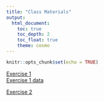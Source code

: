 ```yaml
---
title: "Class Materials"
output: 
  html_document:
    toc: true
    toc_depth: 2
    toc_float: true
    theme: cosmo
---
```


```r
knitr::opts_chunk$set(echo = TRUE)
```

[Exercise 1](day1.html)  
[Exercise 1 data](https://tinyurl.com/yc72k45p)

[Exercise 2](day2.html)  